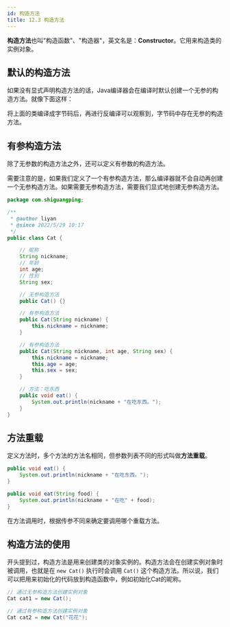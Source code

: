 ```yaml
---
id: 构造方法
title: 12.3 构造方法
---
```


**构造方法**也叫"构造函数"、"构造器"，英文名是：**Constructor**。它用来构造类的实例对象。

## 默认的构造方法

如果没有显式声明构造方法的话，Java编译器会在编译时默认创建一个无参的构造方法。就像下面这样：

<ImgBox src="https://upyun.shiguangping.com//imgs/20220529105329.png" />

将上面的类编译成字节码后，再进行反编译可以观察到，字节码中存在无参的构造方法。
<ImgBox src="https://upyun.shiguangping.com//imgs/20220529105526.png" />

## 有参构造方法

除了无参数的构造方法之外，还可以定义有参数的构造方法。

需要注意的是，如果我们定义了一个有参构造方法，那么编译器就不会自动再创建一个无参构造方法。如果需要无参构造方法，需要我们显式地创建无参构造方法。

```java
package com.shiguangping;

/**
 * @author liyan
 * @since 2022/5/29 10:17
 */
public class Cat {

    // 昵称
    String nickname;
    // 年龄
    int age;
    // 性别
    String sex;

    // 无参构造方法
    public Cat() {}

    // 有参构造方法
    public Cat(String nickname) {
        this.nickname = nickname;
    }

    // 有参构造方法
    public Cat(String nickname, int age, String sex) {
        this.nickname = nickname;
        this.age = age;
        this.sex = sex;
    }

    // 方法：吃东西
    public void eat() {
        System.out.println(nickname + "在吃东西。");
    }
}
```

## 方法重载

定义方法时，多个方法的方法名相同，但参数列表不同的形式叫做**方法重载**。

```java
public void eat() {
    System.out.println(nickname + "在吃东西。");
}

public void eat(String food) {
    System.out.println(nickname + "在吃" + food);
}
```

在方法调用时，根据传参不同来确定要调用哪个重载方法。

## 构造方法的使用

开头提到过，构造方法是用来创建类的对象实例的。构造方法会在创建实例对象时被调用，也就是在 `new Cat()` 执行时会调用 `Cat()` 这个构造方法。所以说，我们可以把用来初始化的代码放到构造函数中，例如初始化Cat的昵称。

```java
// 通过无参构造方法创建实例对象
Cat cat1 = new Cat();

// 通过有参构造方法创建实例对象
Cat cat2 = new Cat("花花");
```

